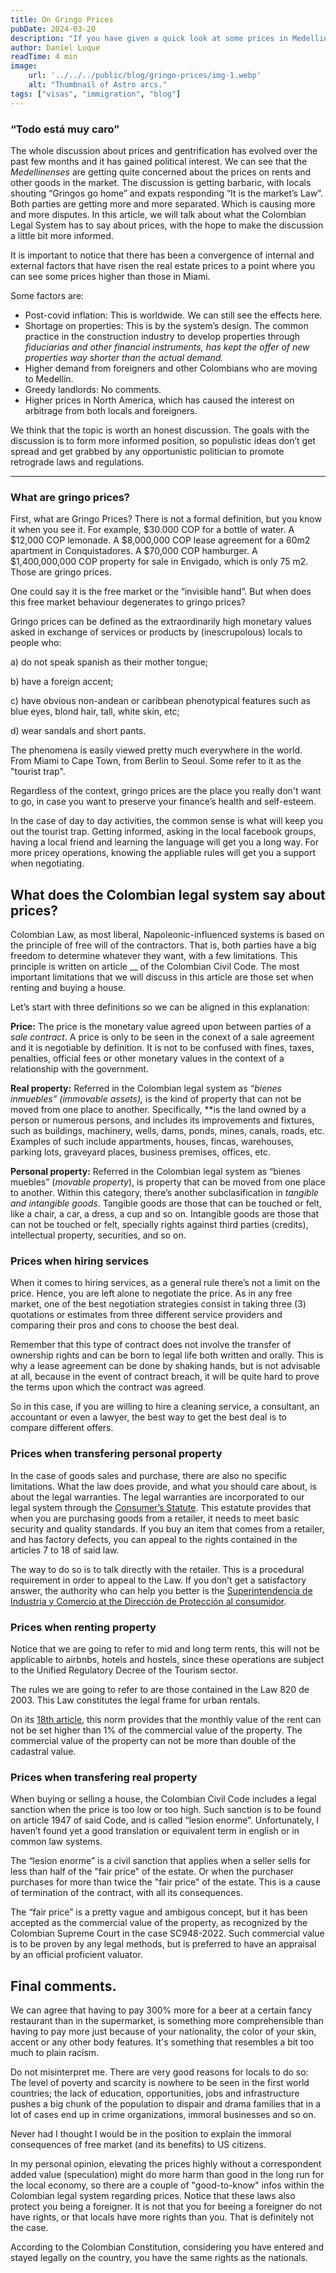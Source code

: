 ```yaml
---
title: On Gringo Prices
pubDate: 2024-03-20
description: "If you have given a quick look at some prices in Medellin that are really close to those in New York and Zurich and barely fell out of your chair, this article is for you"
author: Daniel Luque
readTime: 4 min
image:
    url: '../../../public/blog/gringo-prices/img-1.webp'
    alt: "Thumbnail of Astro arcs."
tags: ["visas", "immigration", "blog"]
---
```

### “Todo está muy caro”

The whole discussion about prices and gentrification has evolved over the past few months and it has gained political interest. We can see that the *Medellinenses* are getting quite concerned about the prices on rents and other goods in the market. The discussion is getting barbaric, with locals shouting “Gringos go home” and expats responding “It is the market’s Law”. Both parties are getting more and more separated. Which is causing more and more disputes. In this article, we will talk about what the Colombian Legal System has to say about prices, with the hope to make the discussion a little bit more informed.

It is important to notice that there has been a convergence of internal and external factors that have risen the real estate prices to a point where you can see some prices higher than those in Miami. 

Some factors are: 

- Post-covid inflation: This is worldwide. We can still see the effects here.
- Shortage on properties: This is by the system’s design. The common practice in the construction industry to develop properties through *fiduciarias and other financial instruments, has kept the offer of new properties way shorter than the actual demand.*
- Higher demand from foreigners and other Colombians who are moving to Medellín.
- Greedy landlords: No comments.
- Higher prices in North America, which has caused the interest on arbitrage from both locals and foreigners.

We think that the topic is worth an honest discussion. The goals with the discussion is to form more informed position, so populistic ideas don’t get spread and get grabbed by any opportunistic politician to promote retrograde laws and regulations. 

---

### What are gringo prices?

First, what are Gringo Prices? There is not a formal definition, but you know it when you see it. For example, $30.000 COP for a bottle of water. A $12,000 COP lemonade. A $8,000,000 COP lease agreement for a 60m2 apartment in Conquistadores. A $70,000 COP hamburger. A $1,400,000,000 COP property for sale in Envigado, which is only 75 m2. Those are gringo prices. 

One could say it is the free market or the “invisible hand”. But when does this free market behaviour degenerates to gringo prices?

Gringo prices can be defined as the extraordinarily high monetary values asked in exchange of services or products by (inescrupolous) locals to people who: 

a) do not speak spanish as their mother tongue; 

b) have a foreign accent; 

c) have obvious non-andean or caribbean phenotypical features such as blue eyes, blond hair, tall, white skin, etc; 

d) wear sandals and short pants.

The phenomena is easily viewed pretty much everywhere in the world. From Miami to Cape Town, from Berlin to Seoul. Some refer to it as the "tourist trap".

Regardless of the context, gringo prices are the place you really don't want to go, in case you want to preserve your finance’s health and self-esteem.

In the case of day to day activities, the common sense is what will keep you out the tourist trap. Getting informed, asking in the local facebook groups, having a local friend and learning the language will get you a long way. For more pricey operations, knowing the appliable rules will get you a support when negotiating.

## What does the Colombian legal system say about prices?

Colombian Law, as most liberal, Napoleonic-influenced systems is based on the principle of free will of the contractors. That is, both parties have a big freedom to determine whatever they want, with a few limitations. This principle is written on article __ of the Colombian Civil Code. The most important limitations that we will discuss in this article are those set when renting and buying a house.

Let’s start with three definitions so we can be aligned in this explanation:

**Price:** The price is the monetary value agreed upon between parties of a *sale contract*. A price is  only to be seen in the conext of a sale agreement and it is negotiable by definition. It is not to be confused with fines, taxes, penalties, official fees or other monetary values in the context of a relationship with the government.

**Real property:** Referred in the Colombian legal system as *“bienes inmuebles” (immovable assets),* is the kind of property that can not be moved from one place to another. Specifically, **is the land owned by a person or numerous persons, and includes its improvements and fixtures, such as buildings, machinery, wells, dams, ponds, mines, canals,  roads, etc. Examples of such include appartments, houses, fincas, warehouses, parking lots, graveyard places, business premises, offices, etc.

**Personal property:** Referred in the Colombian legal system as “bienes muebles” (*movable property*), is property that can be moved from one place to another. Within this category, there’s another subclasification in *tangible and intangible goods*. Tangible goods are those that can be touched or felt, like a chair, a car, a dress, a cup and so on. Intangible goods are those that can not be touched or felt, specially rights against third parties (credits), intellectual property,  securities, and so on.

### Prices when hiring services

When it comes to hiring services, as a general rule there’s not a limit on the price. Hence, you are left alone to negotiate the price. As in any free market, one of the best negotiation strategies consist in taking three (3) quotations or estimates from three different service providers and comparing their pros and cons to choose the best deal.

Remember that this type of contract does not involve the transfer of ownership rights and can be born to legal life both written and orally. This is why a lease agreement can be done by shaking hands, but is not advisable at all, because in the event of contract breach, it will be quite hard to prove the terms upon which the contract was agreed.

So in this case, if you are willing to hire a cleaning service, a consultant, an accountant or even a lawyer, the best way to get the best deal is to compare different offers.

### Prices when transfering personal property

In the case of goods sales and purchase, there are also no specific limitations. What the law does provide, and what you should care about, is about the legal warranties. The legal warranties are incorporated to our legal system through the [Consumer’s Statute](http://www.secretariasenado.gov.co/senado/basedoc/ley_1480_2011.html#CAP%C3%8DTULO%20I-III). This estatute provides that when you are purchasing goods from a retailer, it needs to meet basic security and quality standards. If you buy an item that comes from a retailer, and has factory defects, you can appeal to the rights contained in the articles 7 to 18 of said law.

The way to do so is to talk directly with the retailer. This is a procedural requirement in order to appeal to the Law. If you don’t get a satisfactory answer, the authority who can help you better is the [Superintendencia de Industria y Comercio at the Dirección de Protección al consumidor](https://www.sic.gov.co/tema/proteccion-del-consumidor). 

### Prices when renting property

Notice that we are going to refer to mid and long term rents, this will not be applicable to airbnbs, hotels and hostels, since these operations are subject to the Unified Regulatory Decree of the Tourism sector.

The rules we are going to refer to are those contained in the Law 820 de 2003. This Law constitutes the legal frame for urban rentals.

On its [18th article](http://www.secretariasenado.gov.co/senado/basedoc/ley_0820_2003.html#18), this norm provides that the monthly value of the rent can not be set higher than 1% of the commercial value of the property. The commercial value of the property can not be more than double of the cadastral value.

### Prices when transfering real property

When buying or selling a house, the Colombian Civil Code includes a legal sanction when the price is too low or too high. Such sanction is to be found on article 1947 of said Code, and is called “lesion enorme”. Unfortunately, I haven’t found yet a good translation or equivalent term in english or in common law systems.

The “lesion enorme” is a civil sanction that applies when a seller sells for less than half of the "fair price" of the estate. Or when the purchaser purchases for more than twice the "fair price" of the estate. This is a cause of termination of the contract, with all its consequences.

The “fair price” is a pretty vague and ambigous concept, but it has been accepted as the commercial value of the property, as recognized by the Colombian Supreme Court in the case  SC948-2022. Such commercial value is to be proven by any legal methods, but is preferred to have an appraisal by an official proficient valuator. 

## Final comments.

We can agree that having to pay 300% more for a beer at a certain fancy restaurant than in the supermarket, is something more comprehensible than having to pay more just because of your nationality, the color of your skin, accent or any other body features. It's something that resembles a bit too much to plain racism.

Do not misinterpret me. There are very good reasons for locals to do so: The level of poverty and scarcity is nowhere to be seen in the first world countries; the lack of education, opportunities, jobs and infrastructure pushes a big chunk of the population to dispair and drama families that in a lot of cases end up in crime organizations, immoral businesses and so on.

Never had I thought I would be in the position to explain the immoral consequences of free market (and its benefits) to US citizens.

In my personal opinion, elevating the prices highly without a correspondent added value (speculation) might do more harm than good in the long run for the local economy, so there are a couple of "good-to-know" infos within the Colombian legal system regarding prices. Notice that these laws also protect you being a foreigner. It is not that you for beeing a foreigner do not have rights, or that locals have more rights than you. That is definitely not the case.

According to the Colombian Constitution, considering you have entered and stayed legally on the country, you have the same rights as the nationals.